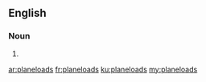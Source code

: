 ==English==

===Noun===
{{head|en|plural}}

# {{plural of|planeload|lang=en|nocat=1}}

[[ar:planeloads]]
[[fr:planeloads]]
[[ku:planeloads]]
[[my:planeloads]]